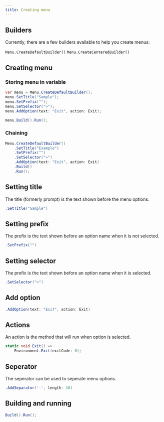 ```yaml
---
title: Creating menu
---
```


## Builders

Currently, there are a few builders available to help you create menus:

`Menu.CreateDefaultBuilder()`
`Menu.CreateCenteredBuilder()`

## Creating menu

### Storing menu in variable

```cs
var menu = Menu.CreateDefaultBuilder();
menu.SetTitle("Sample");
menu.SetPrefix("");
menu.SetSelector(">");
menu.AddOption(text: "Exit", action: Exit);

menu.Build().Run();
```

### Chaining

```cs
Menu.CreateDefaultBuilder()
    .SetTitle("Example")
    .SetPrefix("")
    .SetSelector(">")
    .AddOption(text: "Exit", action: Exit)
    .Build()
    .Run();
```

## Setting title

The title (formerly prompt) is the text shown before the menu options.

```cs
.SetTitle("Sample")
```

## Setting prefix

The prefix is the text shown before an option name when it is not selected.

```cs
.SetPrefix("")
```

## Setting selector

The prefix is the text shown before an option name when it is selected.

```cs
.SetSelector(">")
```

## Add option

```cs
.AddOption(text: "Exit", action: Exit)
```

## Actions

An action is the method that will run when option is selected.

```cs
static void Exit() =>
    Environment.Exit(exitCode: 0);
```

## Seperator

The seperator can be used to seperate menu options.

```cs
.AddSeparator('-', length: 10)
```

## Building and running

```cs
Build().Run();
```
